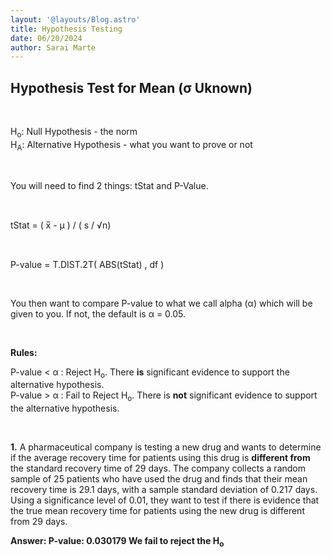 ```yaml
---
layout: '@layouts/Blog.astro'
title: Hypothesis Testing
date: 06/20/2024
author: Sarai Marte
---
```



## Hypothesis Test for Mean (σ Uknown)

&nbsp;&nbsp;&nbsp;&nbsp;

H<sub>o</sub>: Null Hypothesis - the norm  
H<sub>A</sub>: Alternative Hypothesis - what you want to prove or not

&nbsp;&nbsp;&nbsp;&nbsp;

You will need to find 2 things: tStat and P-Value. 

&nbsp;&nbsp;&nbsp;&nbsp;

tStat = ( x̅ - μ ) / ( s / √n)

&nbsp;&nbsp;&nbsp;&nbsp;

P-value = T.DIST.2T( ABS(tStat) , df )

&nbsp;&nbsp;&nbsp;&nbsp;

You then want to compare P-value to what we call alpha (α) which will be given to you. If not, the default is α = 0.05.

&nbsp;&nbsp;&nbsp;&nbsp;

**Rules:** 

P-value <  α   : Reject H<sub>o</sub>. There **is** significant evidence to support the alternative hypothesis.   
P-value >  α   : Fail to Reject H<sub>o</sub>. There is **not** significant evidence to support the alternative hypothesis.   

&nbsp;&nbsp;&nbsp;&nbsp;

**1.** A pharmaceutical company is testing a new drug and wants to determine if the average recovery time for patients using this drug is **different from** the standard recovery time of 29 days. The company collects a random sample of 25 patients who have used the drug and finds that their mean recovery time is 29.1 days, with a sample standard deviation of 0.217 days. Using a significance level of 0.01, they want to test if there is evidence that the true mean recovery time for patients using the new drug is different from 29 days.

<Solution>

**Answer: P-value: 0.030179 We fail to reject the H<sub>o</sub>** 

</Solution>
